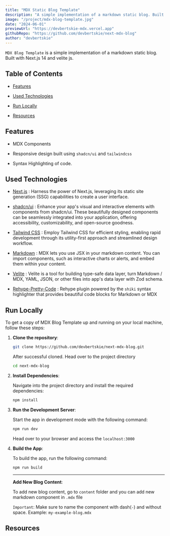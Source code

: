 ```yaml
---
title: "MDX Static Blog Template"
description: "A simple implementation of a markdown static blog. Built with Next.js 14 and Velite JS."
image: "/project/mdx-blog-template.jpg"
date: "2024-06-01"
previewUrl: "https://devbertskie-mdx.vercel.app"
githubRepo: "https://github.com/devbertskie/next-mdx-blog"
author: "devbertskie"
---
```


`MDX Blog Template` is a simple implementation of a markdown static blog. Built with Next.js 14 and velite js.

## Table of Contents

- [Features](#features)

- [Used Technologies](#used-technologies)

- [Run Locally](#run-locally)

- [Resources](#resources)

## Features

- MDX Components

- Responsive design built using `shadcn/ui` and `tailwindcss`

- Syntax Highlighting of code.

## Used Technologies

- [Next.js](https://nextjs.org/) : Harness the power of Next.js, leveraging its static site generation (SSG) capabilities to create a user interface.

- [shadcn/ui](https://ui.shadcn.com/) : Enhance your app's visual and interactive elements with components from shadcn/ui. These beautifully designed components can be seamlessly integrated into your application, offering accessibility, customizability, and open-source goodness.

- [Tailwind CSS](https://tailwindcss.com/) : Employ Tailwind CSS for efficient styling, enabling rapid development through its utility-first approach and streamlined design workflow.

- [Markdown](https://mdxjs.com/) : MDX lets you use JSX in your markdown content. You can import components, such as interactive charts or alerts, and embed them within your content.

- [Velite](https://velite.js.org/) : Velite is a tool for building type-safe data layer, turn Markdown / MDX, YAML, JSON, or other files into app's data layer with Zod schema.

- [Rehype-Pretty-Code](https://rehype-pretty.pages.dev/) : Rehype plugin powered by the `shiki` syntax highlighter that provides beautiful code blocks for Markdown or MDX

## Run Locally

To get a copy of MDX Blog Template up and running on your local machine, follow these steps:

1. **Clone the repository**:

   ```bash
   git clone https://github.com/devbertskie/next-mdx-blog.git
   ```

   After successful cloned. Head over to the project directory

   ```bash
   cd next-mdx-blog
   ```

2. **Install Dependencies**:

   Navigate into the project directory and install the required dependencies:

   ```bash
   npm install
   ```

3. **Run the Development Server**:

   Start the app in development mode with the following command:

   ```bash
   npm run dev
   ```

   Head over to your browser and access the `localhost:3000`

4. **Build the App**:

   To build the app, run the following command:

   ```bash
   npm run build
   ```

   ***

   **Add New Blog Content**:

   To add new blog content, go to `content` folder and you can add new markdown component in `.mdx` file

   `Important`: Make sure to name the component with dash(`-`) and without space. Example: `my-example-blog.mdx`

## Resources

<ResourceLinks
  previewUrl="https://devbertskie-mdx.vercel.app"
  githubRepo="https://github.com/devbertskie/next-mdx-blog"
/>
